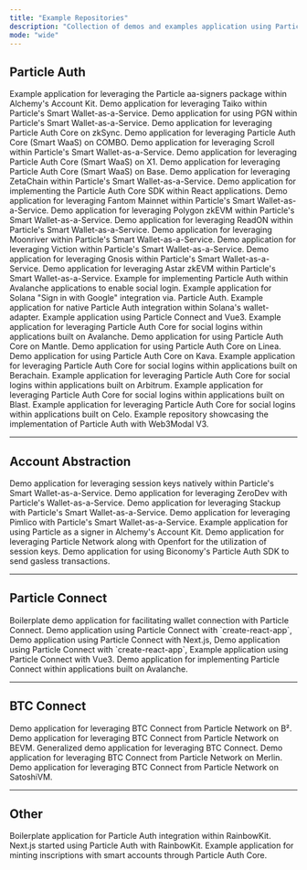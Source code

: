 ```yaml
---
title: "Example Repositories"
description: "Collection of demos and examples application using Particle Network's products."
mode: "wide"
---
```


## Particle Auth

<CardGroup cols={3}>
  <Card title="particle-aa-signers-demo" href="https://github.com/TABASCOatw/particle-aa-signers-demo">
    Example application for leveraging the Particle aa-signers package within Alchemy's Account Kit.
  </Card>
  <Card title="particle-taiko-demo" href="https://github.com/TABASCOatw/particle-taiko-demo">
    Demo application for leveraging Taiko within Particle's Smart Wallet-as-a-Service.
  </Card>
  <Card title="particle-pgn-demo" href="https://github.com/TABASCOatw/particle-pgn-demo">
    Demo application for using PGN within Particle's Smart Wallet-as-a-Service.
  </Card>
  <Card title="particle-zksync-demo" href="https://github.com/TABASCOatw/particle-zksync-demo">
    Demo application for leveraging Particle Auth Core on zkSync.
  </Card>
  <Card title="particle-combo-demo" href="https://github.com/TABASCOatw/particle-combo-demo">
    Demo application for leveraging Particle Auth Core (Smart WaaS) on COMBO.
  </Card>
  <Card title="particle-scroll-demo" href="https://github.com/TABASCOatw/particle-scroll-demo">
    Demo application for leveraging Scroll within Particle's Smart Wallet-as-a-Service.
  </Card>
  <Card title="particle-x1-demo" href="https://github.com/TABASCOatw/particle-x1-demo">
    Demo application for leveraging Particle Auth Core (Smart WaaS) on X1.
  </Card>
  <Card title="particle-base-demo" href="https://github.com/TABASCOatw/particle-base-demo">
    Demo application for leveraging Particle Auth Core (Smart WaaS) on Base.
  </Card>
  <Card title="particle-zetachain-demo" href="https://github.com/TABASCOatw/particle-zetachain-demo">
    Demo application for leveraging ZetaChain within Particle's Smart Wallet-as-a-Service.
  </Card>
  <Card title="particle-auth-core-demo" href="https://github.com/TABASCOatw/particle-auth-core-demo">
    Demo application for implementing the Particle Auth Core SDK within React applications.
  </Card>
  <Card title="particle-fantom-demo" href="https://github.com/TABASCOatw/particle-fantom-demo">
    Demo application for leveraging Fantom Mainnet within Particle's Smart Wallet-as-a-Service.
  </Card>
  <Card title="particle-polygon-zkevm-demo" href="https://github.com/TABASCOatw/particle-polygon-zkevm-demo">
    Demo application for leveraging Polygon zkEVM within Particle's Smart Wallet-as-a-Service.
  </Card>
  <Card title="particle-readon-demo" href="https://github.com/TABASCOatw/particle-readon-demo">
    Demo application for leveraging ReadON within Particle's Smart Wallet-as-a-Service.
  </Card>
  <Card title="particle-moonriver-demo" href="https://github.com/TABASCOatw/particle-moonriver-demo">
    Demo application for leveraging Moonriver within Particle's Smart Wallet-as-a-Service.
  </Card>
  <Card title="particle-viction-demo" href="https://github.com/TABASCOatw/particle-viction-demo">
    Demo application for leveraging Viction within Particle's Smart Wallet-as-a-Service.
  </Card>
  <Card title="particle-gnosis-demo" href="https://github.com/TABASCOatw/particle-gnosis-demo">
    Demo application for leveraging Gnosis within Particle's Smart Wallet-as-a-Service.
  </Card>
  <Card title="particle-astar-demo" href="https://github.com/TABASCOatw/particle-astar-demo">
    Demo application for leveraging Astar zkEVM within Particle's Smart Wallet-as-a-Service.
  </Card>
  <Card title="particle-auth-avalanche-example" href="https://github.com/TABASCOatw/particle-auth-avalanche-example">
    Example for implementing Particle Auth within Avalanche applications to enable social login.
  </Card>
  <Card title="particle-solana-google-example" href="https://github.com/TABASCOatw/particle-solana-google-example">
    Example application for Solana "Sign in with Google" integration via. Particle Auth.
  </Card>
  <Card title="particle-wallet-adapter-example" href="https://github.com/TABASCOatw/particle-wallet-adapter-example">
    Example application for native Particle Auth integration within Solana's wallet-adapter.
  </Card>
  <Card title="vue-vite-starter" href="https://github.com/Particle-Network/particle-web-demo/tree/master/packages/vue-vite-starter">
    Example application using Particle Connect and Vue3.
  </Card>
  <Card title="particle-avalanche-auth-core-demo" href="https://github.com/TABASCOatw/particle-avalanche-auth-core-demo">
    Example application for leveraging Particle Auth Core for social logins within applications built on Avalanche.
  </Card>
  <Card title="particle-mantle-demo" href="https://github.com/TABASCOatw/particle-mantle-demo">
    Demo application for using Particle Auth Core on Mantle.
  </Card>
  <Card title="particle-linea-demo" href="https://github.com/TABASCOatw/particle-linea-demo">
    Demo application for using Particle Auth Core on Linea.
  </Card>
  <Card title="particle-kava-demo" href="https://github.com/TABASCOatw/particle-Kava-demo">
    Demo application for using Particle Auth Core on Kava.
  </Card>
  <Card title="particle-berachain-demo" href="https://github.com/TABASCOatw/particle-berachain-demo">
    Example application for leveraging Particle Auth Core for social logins within applications built on Berachain.
  </Card>
  <Card title="particle-arbitrum-demo" href="https://github.com/TABASCOatw/particle-arbitrum-demo">
    Example application for leveraging Particle Auth Core for social logins within applications built on Arbitrum.
  </Card>
  <Card title="particle-blast-demo" href="https://github.com/TABASCOatw/particle-blast-demo">
    Example application for leveraging Particle Auth Core for social logins within applications built on Blast.
  </Card>
  <Card title="particle-celo-demo" href="https://github.com/TABASCOatw/particle-celo-demo">
    Example application for leveraging Particle Auth Core for social logins within applications built on Celo.
  </Card>
  <Card title="particle-web3modal-v3-demo" href="https://github.com/TABASCOatw/particle-web3modal-v3-demo">
    Example repository showcasing the implementation of Particle Auth with Web3Modal V3.
  </Card>
</CardGroup>

***

## Account Abstraction

<CardGroup cols={3}>
  <Card title="particle-session-key-demo" href="https://github.com/TABASCOatw/particle-session-key-demo">
    Demo application for leveraging session keys natively within Particle's Smart Wallet-as-a-Service.
  </Card>
  <Card title="particle-zerodev-demo" href="https://github.com/TABASCOatw/particle-zerodev-demo">
    Demo application for leveraging ZeroDev with Particle's Wallet-as-a-Service.
  </Card>
  <Card title="particle-stackup-demo" href="https://github.com/TABASCOatw/particle-stackup-demo">
    Demo application for leveraging Stackup with Particle's Smart Wallet-as-a-Service.
  </Card>
  <Card title="particle-pimlico-demo" href="https://github.com/TABASCOatw/particle-pimlico-demo">
    Demo application for leveraging Pimlico with Particle's Smart Wallet-as-a-Service.
  </Card>
  <Card title="particle-account-kit-demo" href="https://github.com/TABASCOatw/particle-account-kit-demo">
    Example application for using Particle as a signer in Alchemy's Account Kit.
  </Card>
  <Card title="particle-openfort-demo" href="https://github.com/TABASCOatw/particle-openfort-demo">
    Demo application for leveraging Particle Network along with Openfort for the utilization of session keys.
  </Card>
  <Card title="particle-biconomy-sdk-demo" href="https://github.com/TABASCOatw/particle-biconomy-sdk-demo">
    Demo application for using Biconomy's Particle Auth SDK to send gasless transactions.
  </Card>
</CardGroup>

***

## Particle Connect

<CardGroup cols={3}>
  <Card title="particle-connect-boilerplate" href="https://github.com/TABASCOatw/particle-connect-boilerplate">
    Boilerplate demo application for facilitating wallet connection with Particle Connect.
  </Card>
  <Card title="custom-connect-starter" href="https://github.com/Particle-Network/particle-web-demo/tree/master/packages/custom-connect-starter">
    Demo application using Particle Connect with `create-react-app`,
  </Card>
  <Card title="next-connect-starter" href="https://github.com/Particle-Network/particle-web-demo/tree/master/packages/next-connect-starter">
    Demo application using Particle Connect with Next.js,
  </Card>
  <Card title="react-connect-starter" href="https://github.com/Particle-Network/particle-web-demo/tree/master/packages/react-connect-starter">
    Demo application using Particle Connect with `create-react-app`,
  </Card>
  <Card title="vue-vite-starter" href="https://github.com/Particle-Network/particle-web-demo/tree/master/packages/vue-vite-starter">
    Example application using Particle Connect with Vue3.
  </Card>
  <Card title="particle-avalanche-connect-demo" href="https://github.com/TABASCOatw/particle-avalanche-connect-demo">
    Demo application for implementing Particle Connect within applications built on Avalanche.
  </Card>
</CardGroup>

*** 

## BTC Connect

<CardGroup cols={3}>
  <Card title="particle-bsquared-demo" href="https://github.com/TABASCOatw/particle-bsquared-demo">
    Demo application for leveraging BTC Connect from Particle Network on B².
  </Card>
  <Card title="particle-bevm-demo" href="https://github.com/TABASCOatw/particle-bevm-demo">
    Demo application for leveraging BTC Connect from Particle Network on BEVM.
  </Card>
  <Card title="particle-btc-connect-demo" href="https://github.com/TABASCOatw/particle-btc-connect-demo">
    Generalized demo application for leveraging BTC Connect.
  </Card>
  <Card title="particle-merlin-demo" href="https://github.com/TABASCOatw/particle-merlin-demo">
    Demo application for leveraging BTC Connect from Particle Network on Merlin.
  </Card>
  <Card title="particle-satoshivm-demo" href="https://github.com/TABASCOatw/particle-satoshivm-demo">
    Demo application for leveraging BTC Connect from Particle Network on SatoshiVM.
  </Card>
</CardGroup>

***

## Other

<CardGroup cols={3}>
  <Card title="particle-rainbowkit-boilerplate" href="https://github.com/TABASCOatw/particle-rainbowkit-boilerplate">
    Boilerplate application for Particle Auth integration within RainbowKit.
  </Card>
  <Card title="rainbowkit-next-starter" href="https://github.com/Particle-Network/particle-web-demo/tree/master/packages/rainbowkit-next-starter">
    Next.js started using Particle Auth with RainbowKit.
  </Card>
  <Card title="particle-inscription-demo" href="https://github.com/TABASCOatw/particle-inscription-demo">
    Example application for minting inscriptions with smart accounts through Particle Auth Core.
  </Card>
</CardGroup>
